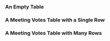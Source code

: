 
<Meta title="Library/Tables/MeetingVotesTable" component={MeetingVotesTable} />

### An Empty Table

<Props of={MeetingVotesTable} />

<Story name="Empty Table">
  <MeetingVotesTable
    votesPage={[]}
  />
</Story>

### A Meeting Votes Table with a Single Row
<Story name="Single Vote">
  <MeetingVotesTable
    votesPage={
    [
      {
        matter:{
          id: 'example-matter-id',
          description: "A description of this meeting",
          name: text('example-matter-name', "Council Community Meeting"),
        },
        date:new Date(),
        council_decision:"Adopted",
        votes:
          object("Individual Councilor Votes", [
            {
            name: "Alice",
            decision: "Approve",
            id: "vote1"
          },
          {
            name: "Bob",
            decision: "Approve",
            id: "vote2"
          },
          {
            name: "Charlie",
            decision: "Approve",
            id: "vote3"
          },
          {
            name: "Denise",
            decision: "Reject",
            id: "vote4"
          },
          {
            name: "Elton",
            decision: "Abstain",
            id: "vote5"
          },
          {
            name: "Floyd",
            decision: "Reject",
            id: "vote6"
          },
          {
            name: "Gregory",
            decision: "Approve",
            id: "vote7"
          },
          {
            name: "Haley",
            decision: "Reject",
            id: "vote8"
          },
          {
            name: "Ivan",
            decision: "Abstain",
            id: "vote9"
          }
          ])
      }
    ]}
  />
</Story>

### A Meeting Votes Table with Many Rows

<Story name="Many Votes">
  <MeetingVotesTable
    votesPage={
    [
      {
        matter:{
          id: 'example-matter-id',
          description: "A description of this meeting",
          name: text('Row 1 Title of Meeting', "Council Community Meeting"),
        },
        date:new Date(),
        council_decision:"Adopted",
        votes:
          object("Individual Councilor Votes Cell 1", [
            {
            name: "Alice",
            personId: "personId1",
            decision: "Approve",
            id: "vote1"
          },
          {
            name: "Bob",
            personId: "personId1",
            decision: "Approve",
            id: "vote2"
          },
          {
            name: "Charlie",
            personId: "personId1",
            decision: "Approve",
            id: "vote3"
          },
          {
            name: "Denise",
            personId: "personId1",
            decision: "Approve",
            id: "vote4"
          },
          {
            name: "Elton",
            personId: "personId1",
            decision: "Abstain",
            id: "vote5"
          },
          {
            name: "Floyd",
            personId: "personId1",
            decision: "Reject",
            id: "vote6"
          },
          {
            name: "Gregory",
            personId: "personId1",
            decision: "Approve",
            id: "vote7"
          },
          {
            name: "Haley",
            personId: "personId1",
            decision: "Reject",
            id: "vote8"
          },
          {
            name: "Ivan",
            personId: "personId1",
            decision: "Abstain",
            id: "vote9"
          }
          ])
      },
      {
        matter:{
          id: 'example-matter-id',
          description: "A description of this meeting",
          name: text('Row 2 Title of Meeting', "LSA Community Meeting"),
        },
        date:new Date(),
        council_decision:"Adopted",
        votes:
          object("Individual Councilor Votes Cell 2", [
            {
            name: "Alice",
            personId: "personId1",
            decision: "Approve",
            id: "vote1"
          },
          {
            name: "Bob",
            personId: "personId1",
            decision: "Approve",
            id: "vote2"
          },
          {
            name: "Charlie",
            personId: "personId1",
            decision: "Approve",
            id: "vote3"
          },
          {
            name: "Denise",
            personId: "personId1",
            decision: "Reject",
            id: "vote4"
          },
          {
            name: "Elton",
            personId: "personId1",
            decision: "Abstain",
            id: "vote5"
          },
          {
            name: "Floyd",
            personId: "personId1",
            decision: "Reject",
            id: "vote6"
          },
          {
            name: "Gregory",
            personId: "personId1",
            decision: "Approve",
            id: "vote7"
          },
          {
            name: "Haley",
            personId: "personId1",
            decision: "Reject",
            id: "vote8"
          },
          {
            name: "Ivan",
            personId: "personId1",
            decision: "Abstain",
            id: "vote9"
          }
          ])
      },
      {
        matter:{
          id: 'example-matter-id',
          description: "A description of this meeting",
          name: text('Row 3 Title of Meeting', "IRC 290"),
        },
        date:new Date(),
        council_decision:"In Progress",
        votes:
          object("Individual Councilor Votes Cell 3", [
            {
            name: "Alice",
            personId: "personId1",
            decision: "Reject",
            id: "vote1"
          },
          {
            name: "Bob",
            personId: "personId1",
            decision: "Approve",
            id: "vote2"
          },
          {
            name: "Charlie",
            personId: "personId1",
            decision: "Approve",
            id: "vote3"
          },
          {
            name: "Denise",
            personId: "personId1",
            decision: "Reject",
            id: "vote4"
          },
          {
            name: "Elton",
            personId: "personId1",
            decision: "Abstain",
            id: "vote5"
          },
          {
            name: "Floyd",
            personId: "personId1",
            decision: "Reject",
            id: "vote6"
          },
          {
            name: "Gregory",
            personId: "personId1",
            decision: "Approve",
            id: "vote7"
          },
          {
            name: "Haley",
            personId: "personId1",
            decision: "Reject",
            id: "vote8"
          },
          {
            name: "Ivan",
            personId: "personId1",
            decision: "Abstain",
            id: "vote9"
          }
          ])
      },
      {
        matter:{
          id: 'example-matter-id',
          description: "A description of this meeting",
          name: text('Row 4 Title of Meeting', "Council Community Meeting"),
        },
        date:new Date(),
        council_decision:"Rejected",
        votes:
          object("Individual Councilor Votes Cell 4", [
            {
            name: "Alice",
            personId: "personId1",
            decision: "Reject",
            id: "vote1"
          },
          {
            name: "Bob",
            personId: "personId1",
            decision: "Reject",
            id: "vote2"
          },
          {
            name: "Charlie",
            personId: "personId1",
            decision: "Reject",
            id: "vote3"
          },
          {
            name: "Denise",
            personId: "personId1",
            decision: "Reject",
            id: "vote4"
          },
          {
            name: "Elton",
            personId: "personId1",
            decision: "Abstain",
            id: "vote5"
          },
          {
            name: "Floyd",
            personId: "personId1",
            decision: "Reject",
            id: "vote6"
          },
          {
            name: "Gregory",
            personId: "personId1",
            decision: "Approve",
            id: "vote7"
          },
          {
            name: "Haley",
            personId: "personId1",
            decision: "Reject",
            id: "vote8"
          },
          {
            name: "Ivan",
            personId: "personId1",
            decision: "Abstain",
            id: "vote9"
          }
          ])
      }
    ]}
  />
</Story>